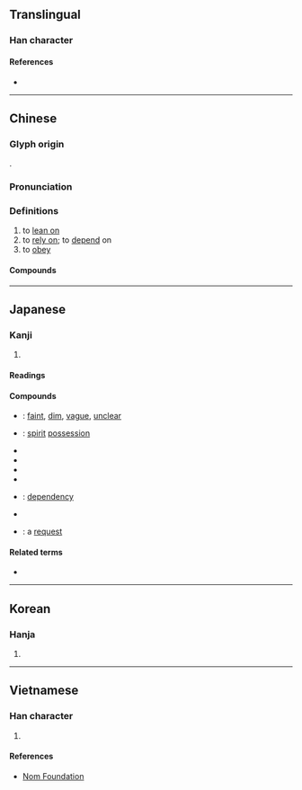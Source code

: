 {{character info/new}}
==Translingual==

===Han character===
{{Han char|rn=9|rad=人|as=06|sn=8|four=20232|canj=OYHV|ids=⿰亻衣}}

====References====
* {{Han ref|kx=0102.180|dkj=00607|dj=0217.020|hdz=10152.080|uh=4F9D|ud=20381|bh=A8CC|bd=43212}}

----

==Chinese==
{{zh-forms}}

===Glyph origin===
{{Han etym}}
{{Han compound|人|alt1=亻|t1=person|衣|ls=psc|c1=s|c2=p}}.

===Pronunciation===
{{zh-pron
|m=yī
|c=ji1
|mn=qz,tw,xm,zz:i
|mc=y
|oc=y
|ma=
|cat=
}}

===Definitions===
{{zh-hanzi}}

# to [[lean on]]
# to [[rely on]]; to [[depend]] on
# to [[obey]]

====Compounds====
{{zh-der|依憑|依順|失依兒童|依違兩可|依流平進|依然如故|三歸依|依韻|依依|依仁|依樣葫蘆|依賴性|四依|依然|依法炮製|因依|依傍|依歸|千依百順|依託|依然如舊|依阿兩可|依約|依草附木|傍門依戶|依偎|一依舊式|依原|依頭順尾|依違|依靠|依允|依贊|主依|依次|依阿取容|依官仗勢|形影相依|布依族|小鳥依人|依頭縷當|依依不捨|依法|依存|依時|依附|依戀|依然故我|依序|孤苦無依|孑然無依|依依難捨|依棲|依山傍水|依照|依計行事|依人籬下|依仗|依戴|不依|依循|喻依|依舊|依稀|依據|依隨|千依萬順|依實|依賴|依還|依般|依從|瞻依|眾望所依|相依為命|相依|百順百依|百依百順|皈依|無靠無依|憑依|歸依|百依百隨|斧依|無依無靠|臨別依依|離情依依|頓失所依|飛鳥依人|轉依|輔車相依|脣齒相依}}

----

==Japanese==

===Kanji===
{{ja-kanji|grade=c|rs=人06}}

# {{defn|lang=ja|sort=人06}}

====Readings====
{{ja-readings
|goon=え
|kanon=い
|kun=よ-る
}}

====Compounds====
{{der-top|Compounds}}
* {{ja-r|依稀|いき}}: [[faint]], [[dim]], [[vague]], [[unclear]]
* {{ja-r|憑依|ひょうい}}: [[spirit]] [[possession]]
* {{ja-r|依願|いがん}}
* {{ja-r|依拠|いきょ}}
* {{ja-r|依嘱|いしょく}}
* {{ja-r|依然|いぜん}}
* {{ja-r|依存|いそん}}: [[dependency]]
* {{ja-r|依託|いたく}}
* {{ja-r|依頼|いらい}}: a [[request]]
{{der-bottom}}

====Related terms====
* {{l|ja|依って}}

----

==Korean==

===Hanja===
{{ko-hanja|hangeul=의|rv=ui|mr=ŭi}}

# {{defn|lang=ko|sort=人06}}

----

==Vietnamese==

===Han character===
{{vi-hantu|[[y]], [[e]], [[ỷ]], [[ỉa]]|rs=人06}}

# {{defn|lang=vi|sort=人06}}

====References====
* [http://nomfoundation.org/common/nom_details.php?codepoint=4f9d Nom Foundation]